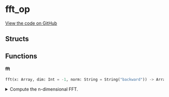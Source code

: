 # fft_op



[View the code on GitHub](https://github.com/endia-ai/Endia/tree/nightly/endia/functional/fft_ops/fft_op.mojo)

## Structs

## Functions

#### **fft**

```python
fft(x: Array, dim: Int = -1, norm: String = String("backward")) -> Array
```

<details>
<summary>Compute the n-dimensional FFT.</summary>

###### Args

- ``x``: ``Array``
  The input array.

- ``dim``: ``Int`` (default: ``-1``)
  The dimension along which to compute the FFT.

- ``norm``: ``String`` (default: ``String("backward")``)
  The normalization mode.

###### Returns
- ``Array`` - The n-dimensional FFT of the input array.


</details>

